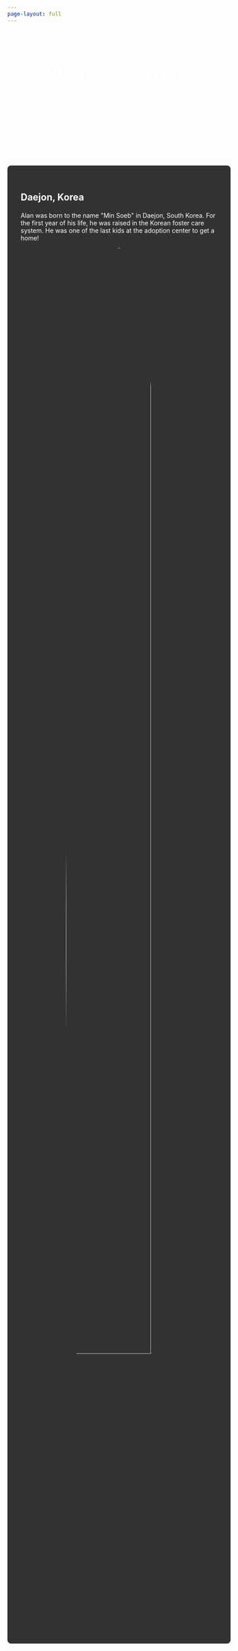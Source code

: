 ```yaml
---
page-layout: full
---
```



```{=html}

<h1 style="text-align: center; color: white; font-size: 3em; margin-top: 2em; margin-bottom: 2em;">Alan's Journey</h1>

<!-- Korea -->
<section style="background-size: cover; 
                color: #fff; 
                padding: 100px 0;
                background: url('https://raw.githubusercontent.com/ajaverett/data/main/bg/koreabg.webp') no-repeat center center fixed; ">

    <div style="max-width: 95%; margin: 0 auto; padding: 30px; background-color: rgba(0,0,0,0.8); border-radius: 8px;">

        <h2 style="font-size: 1.5em; 
                   margin-bottom: 20px;
                   color:white">

        Daejon, Korea

        </h2>

        <p>
            Alan was born to the name "Min Soeb" in Daejon, South Korea. For the first year of his life, he was raised in the Korean foster care system. He was one of the last kids at the adoption center to get a home!
            
        </p>

        <img class="storyimg"  src="images/story/adoption.png" style="width: 80%; border-radius: 50%; display: block; margin-left: auto; margin-right: auto; transition: transform 0.3s; cursor: pointer; max-width: 15rem;" onmouseover="this.style.transform='scale(1.1)'" onmouseout="this.style.transform='scale(1)'">

    </div>

</section>

<br><br><br>

<!-- Arizona -->
<section style="background-size: cover; 
                color: #fff; 
                padding: 100px 0;
                background: url('https://raw.githubusercontent.com/ajaverett/data/main/bg/arizonabg.webp') no-repeat center center fixed; ">

    <div style="max-width: 95%; margin: 0 auto; padding: 30px; background-color: rgba(0,0,0,0.8); border-radius: 8px;">

        <h2 style="font-size: 1.5em; 
                   margin-bottom: 20px;
                   color:white">

        Phoenix, Arizona

        </h2>

        <p>
            The Averett's adopted Alan and brought him to Phoenix Arizona in the United States. He became the youngest of 5 children. His mother's family was from California and Mexico and his father's family from Wyoming. Throughout his life, his mother worked as an educator and his father worked in sales with companies across India and Asia.
            
        </p>

        <img class="storyimg"  src="images/story/family.png" style="width: 80%; border-radius: 50%; display: block; margin-left: auto; margin-right: auto; transition: transform 0.3s; cursor: pointer; max-width: 15rem;" onmouseover="this.style.transform='scale(1.1)'" onmouseout="this.style.transform='scale(1)'">


    </div>

</section>

<br><br><br>


<!-- Texas -->
<section style="background-size: cover; 
                color: #fff; 
                padding: 100px 0;
                background: url('https://raw.githubusercontent.com/ajaverett/data/main/bg/texasbg.webp') no-repeat center center fixed; ">

    <!-- first slide -->
    <div style="max-width: 95%; margin: 0 auto; padding: 30px; background-color: rgba(0,0,0,0.8); border-radius: 8px;">

        <h2 style="font-size: 1.5em; 
                   margin-bottom: 20px;
                   color:white">

        Austin, Texas

        </h2>

        <p>
            Near the end of elementary school, Alan and his family moved to Austin, Texas. This is where he grew up and spent most of his life. He eventually attended Lake Travis Middle and High School.

        </p>

        <img class="storyimg"  src="images/story/grad.png" style="width: 80%; border-radius: 50%; display: block; margin-left: auto; margin-right: auto; transition: transform 0.3s; cursor: pointer; max-width: 15rem;" onmouseover="this.style.transform='scale(1.1)'" onmouseout="this.style.transform='scale(1)'">

    </div>

    <br><br>

    <!-- second slide -->
    <div style="max-width: 95%; margin: 0 auto; padding: 30px; background-color: rgba(0,0,0,0.8); border-radius: 8px;">

        <p>
            At Lake Travis High School, he was involved in the marching band, varsity choir, DECA International, and theatre.

            During his time in the marching band, he played in the front ensemble as a marimba and vibraphone player. He also played the piano and sang in the varsity choir as a tenor and bass.

            In DECA, he competed in business competitions and won awards at the regional, state and international level.

        </p>

        <img class="storyimg"  src="images/story/deca.png" style="width: 80%; border-radius: 50%; display: block; margin-left: auto; margin-right: auto; transition: transform 0.3s; cursor: pointer; max-width: 15rem;" onmouseover="this.style.transform='scale(1.1)'" onmouseout="this.style.transform='scale(1)'">


    </div>

    <br><br>

    <!-- third slide -->
    <div style="max-width: 95%; margin: 0 auto; padding: 30px; background-color: rgba(0,0,0,0.8); border-radius: 8px;">

        <p>
            Alan was always determined and eager to work from a young age. In Texas, he took on a variety of jobs- working at a bakery, instructing at a martial arts studio, and fixing tires as a tire repair technician. 

        </p>

        <img class="storyimg"  src="images/story/tkd.png" style="width: 80%; border-radius: 50%; display: block; margin-left: auto; margin-right: auto; transition: transform 0.3s; cursor: pointer; max-width: 15rem;" onmouseover="this.style.transform='scale(1.1)'" onmouseout="this.style.transform='scale(1)'">


    </div>

    <br><br>

    <!-- third slide -->
    <div style="max-width: 95%; margin: 0 auto; padding: 30px; background-color: rgba(0,0,0,0.8); border-radius: 8px;">

        <p>
            Outside of work and school, Alan was involved in his church as a leader for his local youth group. He pursued martial arts- getting to the rank of red belt at an Olympic certified school before leaving to college. He was even a Scribe in his local Boy Scout troop and earned the rank of Eagle Scout.

        </p>

        <img class="storyimg"  src="images/story/eagle.png" style="width: 80%; border-radius: 50%; display: block; margin-left: auto; margin-right: auto; transition: transform 0.3s; cursor: pointer; max-width: 15rem;" onmouseover="this.style.transform='scale(1.1)'" onmouseout="this.style.transform='scale(1)'">


    </div>

</section>

<br><br><br>


<!-- Maryland -->
<section style="background-size: cover; 
                color: #fff; 
                padding: 100px 0;
                background: url('https://raw.githubusercontent.com/ajaverett/data/main/bg/dcbg.webp') no-repeat center center fixed; ">

    <div style="max-width: 95%; margin: 0 auto; padding: 30px; background-color: rgba(0,0,0,0.8); border-radius: 8px;">

        <h2 style="font-size: 1.5em; 
                   margin-bottom: 20px;
                   color:white">

        Baltimore, Maryland

        </h2>

        <p>
            After Alan graduated, he served as a Technology Consultant in the Maryland Baltimore Mormon Mission.

            During this time, he learned how to effectively communicate with others, work in a team, and solve problems. He also learned how to speak Spanish fluently.
            
        </p>

        <img class="storyimg"  src="images/story/mission.png" style="width: 80%; border-radius: 50%; display: block; margin-left: auto; margin-right: auto; transition: transform 0.3s; cursor: pointer; max-width: 15rem;" onmouseover="this.style.transform='scale(1.1)'" onmouseout="this.style.transform='scale(1)'">


    </div>

</section>

<br><br><br>


<!-- Rexburg -->
<section style="background-size: cover; 
                color: #fff; 
                padding: 100px 0;
                background: url('https://raw.githubusercontent.com/ajaverett/data/main/bg/rexburgbg.webp') no-repeat center center fixed; ">

    <div style="max-width: 95%; margin: 0 auto; padding: 30px; background-color: rgba(0,0,0,0.8); border-radius: 8px;">

        <h2 style="font-size: 1.5em; 
                   margin-bottom: 20px;
                   color:white">

        Rexburg, Idaho

        </h2>

        <p>
            When Alan entered in college, he ultimately decided to study data science since it combined his interests in statistics, and computer programming. 

            At Brigham Young University- Idaho, he was involved in the Data Science Society where he served as President. He was a TA for five courses in the Mathematics Department and ran the data science lab where he trained tutors and helped students with their data science projects.
            
            He even won a few hackathons!
            
        </p>

        <img class="storyimg"  src="images/story/hackathon.png" style="width: 80%; border-radius: 50%; display: block; margin-left: auto; margin-right: auto; transition: transform 0.3s; cursor: pointer; max-width: 15rem;" onmouseover="this.style.transform='scale(1.1)'" onmouseout="this.style.transform='scale(1)'">


    </div>

</section>

<br><br><br>

<!-- Washington DC -->
<section style="background-size: cover; 
                color: #fff; 
                padding: 100px 0;
                background: url('https://raw.githubusercontent.com/ajaverett/data/main/bg/dcbg.webp') no-repeat center center fixed; ">

    <div style="max-width: 95%; margin: 0 auto; padding: 30px; background-color: rgba(0,0,0,0.8); border-radius: 8px;">

        <h2 style="font-size: 1.5em; 
                   margin-bottom: 20px;
                   color:white">

        Washington, DC

        </h2>

        <p>
            A pollster in Washington DC hired Alan as a Data Science Intern. He worked right on capitol hill to help garner information about the 2022 midterm elections. He analyzed voter data trends, applying them to machine learning models.
            
        </p>

        <img class="storyimg"  src="images/story/wpai.png" style="width: 80%; border-radius: 50%; display: block; margin-left: auto; margin-right: auto; transition: transform 0.3s; cursor: pointer; max-width: 15rem;" onmouseover="this.style.transform='scale(1.1)'" onmouseout="this.style.transform='scale(1)'">


    </div>

</section>

<br><br><br>



```

